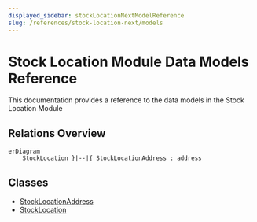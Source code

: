 ```yaml
---
displayed_sidebar: stockLocationNextModelReference
slug: /references/stock-location-next/models
---
```



# Stock Location Module Data Models Reference

This documentation provides a reference to the data models in the Stock Location Module

## Relations Overview

```mermaid
erDiagram
	StockLocation }|--|{ StockLocationAddress : address

```

## Classes

- [StockLocationAddress](../stock_location_next_models/classes/stock_location_next_models.StockLocationAddress.mdx)
- [StockLocation](../stock_location_next_models/classes/stock_location_next_models.StockLocation.mdx)
